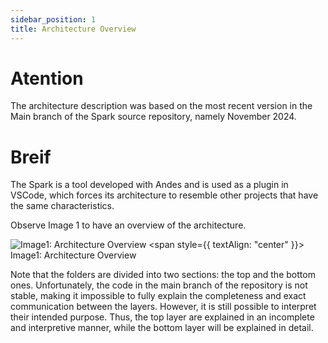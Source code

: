 ```yaml
---
sidebar_position: 1
title: Architecture Overview
---
```


# Atention
The architecture description was based on the most recent version in the Main branch of the Spark source repository, namely November 2024.

# Breif
The Spark is a tool developed with Andes and is used as a plugin in VSCode, which forces its architecture to resemble other projects that have the same characteristics.

Observe Image 1 to have an overview of the architecture.

![Image1: Architecture Overview](./imgs/architecture_overview.png)
<span style={{ textAlign: "center" }}>
Image1: Architecture Overview
</span>

Note that the folders are divided into two sections: the top and the bottom ones. Unfortunately, the code in the main branch of the repository is not stable, making it impossible to fully explain the completeness and exact communication between the layers. However, it is still possible to interpret their intended purpose. Thus, the top layer are explained in an incomplete and interpretive manner, while the bottom layer will be explained in detail.